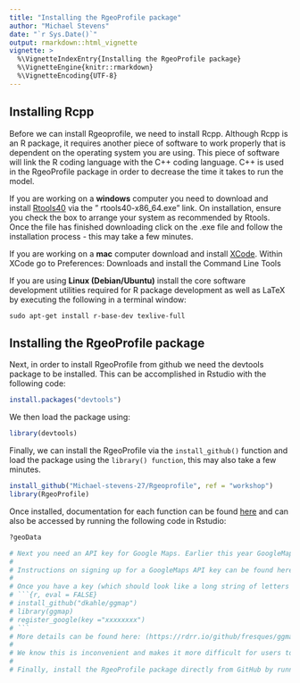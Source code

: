 ```yaml
---
title: "Installing the RgeoProfile package"
author: "Michael Stevens"
date: "`r Sys.Date()`"
output: rmarkdown::html_vignette
vignette: >
  %\VignetteIndexEntry{Installing the RgeoProfile package}
  %\VignetteEngine{knitr::rmarkdown}
  %\VignetteEncoding{UTF-8}
---
```



## Installing Rcpp

Before we can install Rgeoprofile, we need to install Rcpp. Although Rcpp is an R package, it requires another piece of software to work properly that is dependent on the operating system you are using. This piece of software will link the R coding language with the C++ coding language. C++ is used in the RgeoProfile package in order to decrease the time it takes to run the model.  

If you are working on a **windows** computer you need to download and install [Rtools40](https://cran.rstudio.com/bin/windows/Rtools/) via the " rtools40-x86_64.exe" link. On installation, ensure you check the box to arrange your system as recommended by Rtools. Once the file has finished downloading click on the .exe file and follow the installation process - this may take a few minutes.    

If you are working on a **mac** computer download and install [XCode](http://itunes.apple.com/us/app/xcode/id497799835?mt=12). Within XCode go to Preferences: Downloads and install the Command Line Tools

If you are using **Linux (Debian/Ubuntu)** install the core software development utilities required for R package development as well as LaTeX by executing the following in a terminal window:

```
sudo apt-get install r-base-dev texlive-full
```

## Installing the RgeoProfile package

Next, in order to install RgeoProfile from github we need the devtools package to be installed. This can be accomplished in Rstudio with the following code:

```r
install.packages("devtools")
```

We then load the package using:

```r
library(devtools)
```

Finally, we can install the RgeoProfile via the `install_github()` function and load the package using the `library() function`, this may also take a few minutes. 

```r
install_github("Michael-stevens-27/Rgeoprofile", ref = "workshop")
library(RgeoProfile)
```

Once installed, documentation for each function can be found [here](https://michael-stevens-27.github.io/Rgeoprofile/reference/index.html) and can also be accessed by running the following code in Rstudio: 

```r
?geoData 
```

```r
# Next you need an API key for Google Maps. Earlier this year GoogleMaps changed the way they price API calls – see here (https://cloud.google.com/maps-platform/pricing/#details). Under the new system there is a lower limit on API calls below which you won’t be charged, but annoyingly you still need to sign up for an API key otherwise it produces a 403 error.
# 
# Instructions on signing up for a GoogleMaps API key can be found here (https://developers.google.com/maps/documentation/javascript/get-api-key). Then – just to be extra sure that you will never be charged - you can limit your budget to something very low (like £1) by following these instructions (https://cloud.google.com/billing/docs/how-to/budgets?hl=en). This way you can be sure you will only use the free API calls, and your account will cap before you start being charged any significant amount of money.
# 
# Once you have a key (which should look like a long string of letters and numbers) you need to register it in R as below, replacing 'xxxxxxx' with your key. Start by installing and loading the “ggmap” package. Note that this should be installed from GitHub since the CRAN version doesn’t currently include the function register_google(). After loading the ggmap library, load RgeoProfile as normal. Once your key is registered mapping functions in RgeoProfile should work normally.
# ```{r, eval = FALSE}
# install_github("dkahle/ggmap")
# library(ggmap)
# register_google(key ="xxxxxxxx")
# ```
# More details can be found here: (https://rdrr.io/github/fresques/ggmap/man/register_google.html
# 
# We know this is inconvenient and makes it more difficult for users to work with our package. For this reason the next version of RgeoProfile is likely to switch to open source alternatives.
# 
# Finally, install the RgeoProfile package directly from GitHub by running
```
